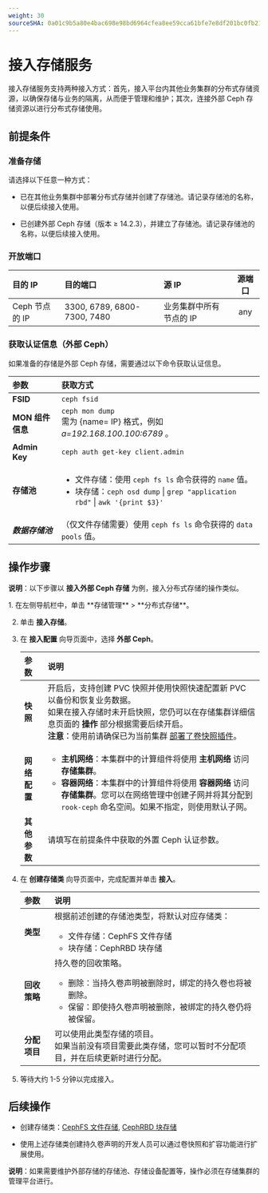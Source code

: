 ```yaml
---
weight: 30
sourceSHA: 0a01c9b5a80e4bac698e98bd6964cfea8ee59cca61bfe7e8df201bc0fb21414d
---
```


# 接入存储服务

接入存储服务支持两种接入方式：首先，接入平台内其他业务集群的分布式存储资源，以确保存储与业务的隔离，从而便于管理和维护；其次，连接外部 Ceph 存储资源以进行分布式存储使用。

## 前提条件

### 准备存储

请选择以下任意一种方式：

- 已在其他业务集群中部署分布式存储并创建了存储池。请记录存储池的名称，以便后续接入使用。

- 已创建外部 Ceph 存储（版本 ≥ 14.2.3），并建立了存储池。请记录存储池的名称，以便后续接入使用。

### 开放端口

| 目的 IP          | 目的端口                  | 源 IP                          | 源端口  |
| :--------------- | :------------------------ | :----------------------------- | :------: |
| Ceph 节点的 IP  | 3300, 6789, 6800-7300, 7480 | 业务集群中所有节点的 IP      | any     |

### 获取认证信息（外部 Ceph）

如果准备的存储是外部 Ceph 存储，需要通过以下命令获取认证信息。

| 参数                     | 获取方式                                                                                                                                                       |
| :---------------------- | :------------------------------------------------------------------------------------------------------------------------------------------------------------ |
| **FSID**                | `ceph fsid`                                                                                                                                                 |
| **MON 组件信息**       | `ceph mon dump`<br />需为 \{name= IP\} 格式，例如 *a=192.168.100.100:6789* 。                                                                              |
| **Admin Key**           | `ceph auth get-key client.admin`                                                                                                                            |
| **存储池**              | <ul><li>文件存储：使用 `ceph fs ls` 命令获得的 `name` 值。</li><li>块存储：`ceph osd dump` \| `grep "application rbd"` \| `awk '{print $3}'` </li></ul> |
| ***数据存储池***       | （仅文件存储需要）使用 `ceph fs ls` 命令获得的 `data pools` 值。                                                                                          |

## 操作步骤

**说明**：以下步骤以 **接入外部 Ceph 存储** 为例，接入分布式存储的操作类似。

<Steps>
  1. 在左侧导航栏中，单击 **存储管理** > **分布式存储**。

  2. 单击 **接入存储**。

  3. 在 **接入配置** 向导页面中，选择 **外部 Ceph**。

     | 参数                     | 说明                                                                                                                                                                                                                                                       |
     | :------------------------ | :---------------------------------------------------------------------------------------------------------------------------------------------------------------------------------------------------------------------------------------------------------- |
     | **快照**                 | 开启后，支持创建 PVC 快照并使用快照快速配置新 PVC 以备份和恢复业务数据。<br />如果在接入存储时未开启快照，您仍可以在存储集群详细信息页面的 **操作** 部分根据需要后续开启。<br />**注意**：使用前请确保已为当前集群 [部署了卷快照插件](/configure/storage/functions/snapshot_con.mdx)。               |
     | **网络配置**             | <ul><li>**主机网络**：本集群中的计算组件将使用 **主机网络** 访问 **存储集群**。</li><li>**容器网络**：本集群中的计算组件将使用 **容器网络** 访问 **存储集群**。您可以在网络管理中创建子网并将其分配到 `rook-ceph` 命名空间。如果不指定，则使用默认子网。</li></ul>                        |
     | **其他参数**             | 请填写在前提条件中获取的外置 Ceph 认证参数。                                                                                                                                                                                                          |

  4. 在 **创建存储类** 向导页面中，完成配置并单击 **接入**。

     | 参数                     | 说明                                                                                                                                                     |
     | :------------------------ | :-------------------------------------------------------------------------------------------------------------------------------------------------------- |
     | **类型**                 | 根据前述创建的存储池类型，将默认对应存储类： <ul><li>文件存储：CephFS 文件存储</li><li>块存储：CephRBD 块存储</li></ul>                                                                               |
     | **回收策略**             | 持久卷的回收策略。 <ul><li>删除：当持久卷声明被删除时，绑定的持久卷也将被删除。</li><li>保留：即使持久卷声明被删除，被绑定的持久卷仍将被保留。</li></ul>                           |
     | **分配项目**              | 可以使用此类型存储的项目。 <br />如果当前没有项目需要此类存储，您可以暂时不分配项目，并在后续更新时进行分配。                                                                                                     |

  5. 等待大约 1-5 分钟以完成接入。
</Steps>

## 后续操作

- 创建存储类：[CephFS 文件存储](/configure/storage/functions/cephfs_storageclass.mdx), [CephRBD 块存储](/configure/storage/functions/cephrbd_storageclass.mdx)

- 使用上述存储类创建持久卷声明的开发人员可以通过卷快照和扩容功能进行扩展使用。

**说明**：如果需要维护外部存储的存储池、存储设备配置等，操作必须在存储集群的管理平台进行。
